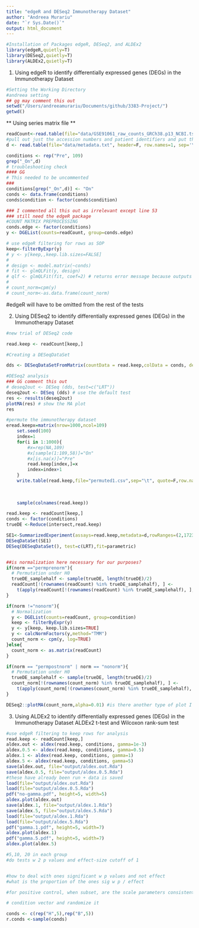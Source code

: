 ```yaml
---
title: "edgeR and DESeq2 Immunotherapy Dataset"
author: "Andreea Murariu"
date: "`r Sys.Date()`"
output: html_document
---
```


```r
#Installation of Packages edgeR, DESeq2, and ALDEx2
library(edgeR,quietly=T) 
library(DESeq2,quietly=T)
library(ALDEx2,quietly=T)
```

1. Using edgeR to identify differentially expressed genes (DEGs) in the Immunotherapy Dataset 
```r
#Setting the Working Directory
#andreea setting
## gg may comment this out 
setwd("/Users/andreeamurariu/Documents/github/3383-Project/")
getwd() 
```

** Using series matrix file **

```r
readCount<-read.table(file="data/GSE91061_raw_counts_GRCh38.p13_NCBI.tsv", header = T, skip=35, sep='\t', row.names = 1)
#pull out just the accession numbers and patient identifiers and put them in another file
d <- read.table(file="data/metadata.txt", header=F, row.names=1, sep='\t')
```

```r
conditions <- rep("Pre", 109)
grep("_On",d)
# troubleshooting check
#### GG
# This needed to be uncommented
###
conditions[grep("_On",d)] <- "On"
conds <- data.frame(conditions)
conds$condition <- factor(conds$condition)

```


```r
### I commented all this out as irrelevant except line 53
### still need the edgeR package
#COUNT MATRIX PREPROCESSING 
conds.edge <- factor(conditions)
y <- DGEList(counts=readCount, group=conds.edge) 

# use edgeR filtering for rows as SOP
keep<-filterByExpr(y) 
# y <- y[keep,,keep.lib.sizes=FALSE] 
# 
# design <- model.matrix(~conds)
# fit <- glmQLFit(y, design)
# qlf <- glmQLFit(fit, coef=2) # returns error message because outputs negative values, which should not be possible in reality (ie. gene expression levels should not be negative values)
# 
# count_norm=cpm(y) 
# count_norm<-as.data.frame(count_norm) 
```
#edgeR will have to be omitted from the rest of the tests

2. Using DESeq2 to identify differentially expressed genes (DEGs) in the Immunotherapy Dataset 

```r
#new trial of DESeq2 code

read.keep <- readCount[keep,]

#Creating a DESeqDataSet

dds <- DESeqDataSetFromMatrix(countData = read.keep,colData = conds, design= ~condition) #error message with saying unused arguments

#DESeq2 analysis
### GG comment this out
# deseq2out <- DESeq (dds, test=c("LRT"))
deseq2out <- DESeq (dds) # use the default test
res <- results(deseq2out)
plotMA(res) # show the MA plot
res


```
```r
#permute the immunotherapy dataset
eread.keepx=matrix(nrow=1000,ncol=109)
	set.seed(100)
	index=1
	for(i in 1:1000){
		#x=rep(NA,109)
		#x[sample(1:109,58)]="On"
		#x[is.na(x)]="Pre"
		read.keep[index,]=x
		index=index+1
	}
	write.table(read.keep,file="permuted1.csv",sep="\t", quote=F,row.names = F,col.names = F) 
	
	
	
	sample(colnames(read.keep))

```


```r
read.keep <- readCount[keep,]
conds <- factor(conditions)
trueDE <-Reduce(intersect,read.keep)

SE1<-SummarizedExperiment(assays=read.keep,metadata=d,rowRanges=(2,17237)) # running into issue here, says count matrix should be numberic and that it currently has mode: list
DESeqDataSet(SE1)
DESeq(DESeqDataSet(), test=c(LRT),fit=parametric) 


##is normalization here necessary for our purposes?
if(norm =="permprenorm"){
  # Permutation under H0
  trueDE_samplehalf <- sample(trueDE, length(trueDE)/2)
  readCount[!(rownames(readCount) %in% trueDE_samplehalf), ] <-
    t(apply(readCount[!(rownames(readCount) %in% trueDE_samplehalf), ], 1, sample))
}

if(norm !="nonorm"){
  # Normalization
  y <- DGEList(counts=readCount, group=condition)
  keep <- filterByExpr(y)
  y <- y[keep, keep.lib.sizes=TRUE]
  y <- calcNormFactors(y,method="TMM")
  count_norm <- cpm(y, log=TRUE)
}else{
  count_norm <- as.matrix(readCount)
}

if(norm == "permpostnorm" | norm == "nonorm"){
  # Permutation under H0
  trueDE_samplehalf <- sample(trueDE, length(trueDE)/2)
  count_norm[!(rownames(count_norm) %in% trueDE_samplehalf), ] <-
    t(apply(count_norm[!(rownames(count_norm) %in% trueDE_samplehalf), ], 1, sample))
}


```


```r
DESeq2::plotMA(count_norm,alpha=0.01) #is there another type of plot I should be using instead for DESeq2?
```


3. Using ALDEx2 to identify differentially expressed genes (DEGs) in the Immunotherapy Dataset 
ALDEx2 t-test and Wilcoxon rank-sum test
```r
#use edgeR filtering to keep rows for analysis
read.keep <- readCount[keep,]
aldex.out <- aldex(read.keep, conditions, gamma=1e-3)
aldex.0.5 <- aldex(read.keep, conditions, gamma=0.5)
aldex.1 <- aldex(read.keep, conditions, gamma=1) 
aldex.5 <- aldex(read.keep, conditions, gamma=5) 
save(aldex.out, file="output/aldex.out.Rda")
save(aldex.0.5, file="output/aldex.0.5.Rda")
#these have already been run + data is saved
load(file="output/aldex.out.Rda")
load(file="output/aldex.0.5.Rda")
pdf("no-gamma.pdf", height=5, width=5)
aldex.plot(aldex.out)
save(aldex.1, file="output/aldex.1.Rda")
save(aldex.5, file="output/aldex.5.Rda")
load(file="output/aldex.1.Rda")
load(file="output/aldex.5.Rda")
pdf("gamma.1.pdf", height=5, width=7)
aldex.plot(aldex.1)
pdf("gamma.5.pdf", height=5, width=7)
aldex.plot(aldex.5)

#5,10, 20 in each group
#do tests w 2 p values and effect-size cutoff of 1


#how to deal with ones significant w p values and not effect
#what is the proportion of the ones sig w p / effect

#for positive control, when subset, are the scale parameters consistent across diff subsets - should be

# condition vector and randomize it

conds <- c(rep("H",5),rep("B",5))
r.conds <-sample(conds)
```
